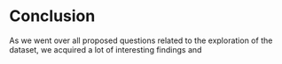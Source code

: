 # Conclusion

As we went over all proposed questions related to the exploration of the dataset, we acquired a lot of interesting findings and 

